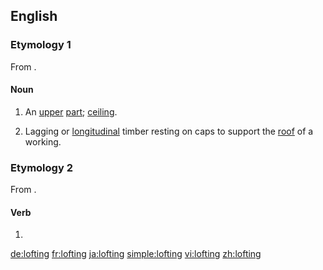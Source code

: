 ==English==

===Etymology 1===
From {{suffix|loft|ing|lang=en}}.

====Noun====
{{en-noun}}

# {{label|en|obsolete}} An [[upper]] [[part]]; [[ceiling]].
# {{label|en|mining}} Lagging or [[longitudinal]] timber resting on caps to support the [[roof]] of a working.

===Etymology 2===
From {{m|en|loft}}.

====Verb====
{{head|en|present participle}}

# {{present participle of|loft|lang=en|nocat=1}}

[[de:lofting]]
[[fr:lofting]]
[[ja:lofting]]
[[simple:lofting]]
[[vi:lofting]]
[[zh:lofting]]